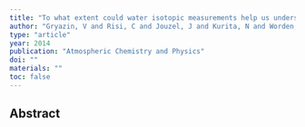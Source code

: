 ```yaml
---
title: "To what extent could water isotopic measurements help us understand model biases in the water cycle over Western Siberia"
author: "Gryazin, V and Risi, C and Jouzel, J and Kurita, N and Worden, J and Frankenberg, C and Bastrikov, V and Gribanov, K and Stukova, O"
type: "article"
year: 2014
publication: "Atmospheric Chemistry and Physics"
doi: ""
materials: ""
toc: false
---
```


## Abstract

